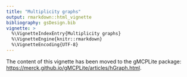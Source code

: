 ---
title: "Multiplicity graphs"
output: rmarkdown::html_vignette
bibliography: gsDesign.bib
vignette: >
  %\VignetteIndexEntry{Multiplicity graphs}
  %\VignetteEngine{knitr::rmarkdown}
  %\VignetteEncoding{UTF-8}
---

The content of this vignette has been moved to the gMCPLite package: <https://merck.github.io/gMCPLite/articles/hGraph.html>.
